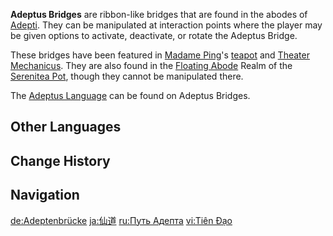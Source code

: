 {{Terminology Infobox
|image        = Adeptus Language.png
|caption      = Adeptus Bridges featured in Floating Abode
|type         = Exploration
|region       = Liyue
}}
'''Adeptus Bridges''' are ribbon-like bridges that are found in the abodes of [[Adepti]]. They can be manipulated at interaction points where the player may be given options to activate, deactivate, or rotate the Adeptus Bridge.

These bridges have been featured in [[Madame Ping]]'s [[Inside the Teapot|teapot]] and [[Theater Mechanicus]]. They are also found in the [[Floating Abode]] Realm of the [[Serenitea Pot]], though they cannot be manipulated there.

The [[Adeptus Language]] can be found on Adeptus Bridges.

==Other Languages==
{{Other Languages
|en      = Adeptus Bridge
|zhs     = 仙道
|zhs_rm  = Xiāndào
|zht     = 仙道
|zht_rm  = Xiāndào
|zh_tl   = [[Adeptus]] Path
|ja      = 仙道
|ja_rm   = Sendou{{Assumed}}
|ja_tl   = Adeptus Path
|ko      = {{tt|선로|仙路}}
|ko_rm   = Seonro
|ko_tl   = Adeptus Road
<!--|es  = puente-->
<!--|es_tl   = bridge-->
<!--|fr  = pont-->
<!--|fr_tl   = bridge-->
|ru      = Путь Адепта
|ru_tl   = Adeptus Path
|th      = หนทางแห่งเซียน
|th_rm   = Hon-thang haeng Sian
|th_tl   = 
|vi      = {{tt|Tiên Đạo|仙道}}
|vi_tl   = Adeptus Path
|de      = Adeptenbrücke
|de_tl   = Adeptus Bridge
|id      = Jalan Adeptus
|id_tl   = Adeptus Path
|pt      = Caminho do Adeptus
|pt_tl   = 
|tr      = Adeptus Köprüsü
|tr_tl   = 
|it      = Ponte dell'Adeptus
|it_tl   = 
}}

==Change History==
{{Change History|1.0}}
{{clr}}
==Navigation==
{{Exploration Navbox|Liyue}}

[[de:Adeptenbrücke]]
[[ja:仙道]]
[[ru:Путь Адепта]]
[[vi:Tiên Đạo]]